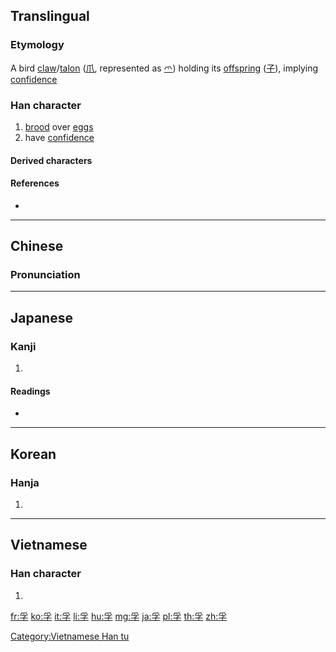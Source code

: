 {{also|孵}}
==Translingual==

===Etymology===
A bird [[claw]]/[[talon]] ([[爪]], represented as [[爫]]) holding its [[offspring]] ([[子]]), implying [[confidence]]

===Han character===
{{Han char|rn=39|rad=子|as=04|sn=7|four=20407|canj=BND|ids=⿱爫子}}

# [[brood]] over [[egg]]s
# have [[confidence]]

====Derived characters====
{{lang|mul|[[乳]] [[俘]] [[浮]] [[郛]] [[桴]] [[殍]] [[蜉]] [[艀]] [[孵]]}}

====References====
* {{Han ref|kx=0278.060|dkj=06948|dj=0545.130|hdz=21012.060|uh=5B5A|ud=23386|bh=A7B7|bd=42935}}

----

==Chinese==
{{zh-forms}}

===Pronunciation===
{{zh-pron
|m=fú
|c=fu1
|mc=y
|oc=y
|ma=
|cat=v
}}

----

==Japanese==

===Kanji===
{{ja-kanji|grade=|rs=子04}}

# {{defn|lang=ja|sort=子04}}

====Readings====
* {{ja-readings|on=[[ふ]] (fu)|kun=[[たまご]] (tamago), [[はぐくむ]] (hagukumu)}}

----

==Korean==

===Hanja===
{{ko-hanja|hangeul=부|rv=bu|mr=pu}}

# {{defn|lang=ko|sort=子04}}

----

==Vietnamese==

===Han character===
{{vi-readings|rs=子04|hanviet=[[phu]], [[phù]]}}

# {{defn|lang=vi|sort=子04}}

[[Category:Vietnamese Han tu]]

[[fr:孚]]
[[ko:孚]]
[[it:孚]]
[[li:孚]]
[[hu:孚]]
[[mg:孚]]
[[ja:孚]]
[[pl:孚]]
[[th:孚]]
[[zh:孚]]